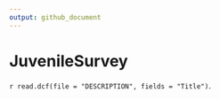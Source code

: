 ```yaml
---
output: github_document
---
```


<!-- README.md is generated from README.Rmd; please edit README.Rmd. -->

# JuvenileSurvey

`r read.dcf(file = "DESCRIPTION", fields = "Title")`.
